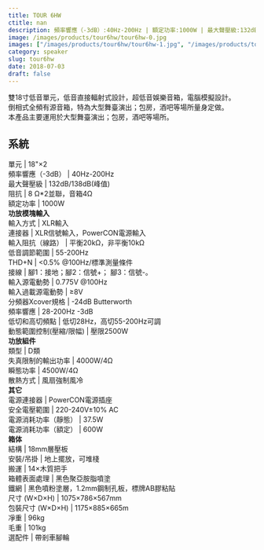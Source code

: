```yaml
---
title: TOUR 6HW
ctitle: nan
description: 頻率響應（-3dB）:40Hz-200Hz | 額定功率:1000W | 最大聲壓級:132dB/138dB(峰值)
image: /images/products/tour6hw/tour6hw-0.jpg
images: ["/images/products/tour6hw/tour6hw-1.jpg", "/images/products/tour6hw/tour6hw-2.jpg", "/images/products/tour6hw/tour6hw-3.jpg", "/images/products/tour6hw/tour6hw-4.jpg", "/images/products/tour6hw/tour6hw-5.jpg", "/images/products/tour6hw/tour6hw-6.jpg"]
category: speaker
slug: tour6hw
date: 2018-07-03
draft: false
---
```


雙18寸低音單元，低音直接輻射式設計，超低音娛樂音箱，電腦模擬設計。  
倒相式全頻有源音箱，特為大型舞臺演出；包房，酒吧等場所量身定做。  
本產品主要運用於大型舞臺演出；包房，酒吧等場所。  
  
  
**系統**  
---  
單元  |  18"×2   
頻率響應（-3dB）  |  40Hz-200Hz   
最大聲壓級  |  132dB/138dB(峰值)   
阻抗  |  8 Ω*2並聯，音箱4Ω   
額定功率  |  1000W   
**功放模塊輸入**  
輸入方式  |  XLR輸入   
連接器  |  XLR信號輸入，PowerCON電源輸入   
輸入阻抗（線路）  |  平衡20kΩ，非平衡10kΩ   
低音調節範圍  |  55-200Hz   
THD+N  |  <0.5% @100Hz/標準測量條件   
接線  |  腳1：接地；腳2：信號+； 腳3：信號-。   
輸入源電動勢  |  0.775V @100Hz   
輸入過載源電動勢  |  ≥8V   
分頻器Xcover規格  |  -24dB Butterworth   
頻率響應  |  28-200Hz -3dB   
低切和高切頻點  |  低切28Hz，高切55-200Hz可調   
動態範圍控制(壓縮/限幅)  |  壓限2500W   
**功放組件**  
類型  |  D類   
失真限制的輸出功率  |  4000W/4Ω   
瞬態功率  |  4500W/4Ω   
散熱方式  |  風扇強制風冷   
**其它**  
電源連接器  |  PowerCON電源插座   
安全電壓範圍  |  220-240V±10%  AC   
電源消耗功率（靜態）  |  37.5W   
電源消耗功率（額定）  |  600W   
**箱体**  
結構  |  18mm層壓板   
安裝/吊掛  |  地上擺放，可堆棧   
搬運  |  14×木質把手   
箱體表面處理  |  黑色聚亞胺脂噴塗   
鐵網  |  黑色噴粉塗層，1.2mm鋼制孔板，標牌AB膠粘貼   
尺寸 (W×D×H)  |  1075×786×567mm   
包裝尺寸 (W×D×H)  |  1175×885×665m   
凈重  |  96kg   
毛重  |  101kg   
選配件  |  帶剎車腳輪 


